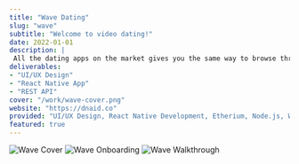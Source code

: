 ```yaml
---
title: "Wave Dating"
slug: "wave"
subtitle: "Welcome to video dating!"
date: 2022-01-01
description: |
 All the dating apps on the market gives you the same way to browse through picture after picture of potential prospects. The problem is that pictures never tells the whole story. The Wave Dating team wanted to solve the problem with a simple change, dating through videos. Through videos, users can truly give their best first impressions.
deliverables: 
- "UI/UX Design"
- "React Native App"
- "REST API"
cover: "/work/wave-cover.png"
website: "https://dnaid.co" 
provided: "UI/UX Design, React Native Development, Etherium, Node.js, Web Development"
featured: true
---
```


![Wave Cover](/work/WaveCover.png)
![Wave Onboarding](/work/OnboardingScreens.png)
![Wave Walkthrough](/work/UsageScreens.png)